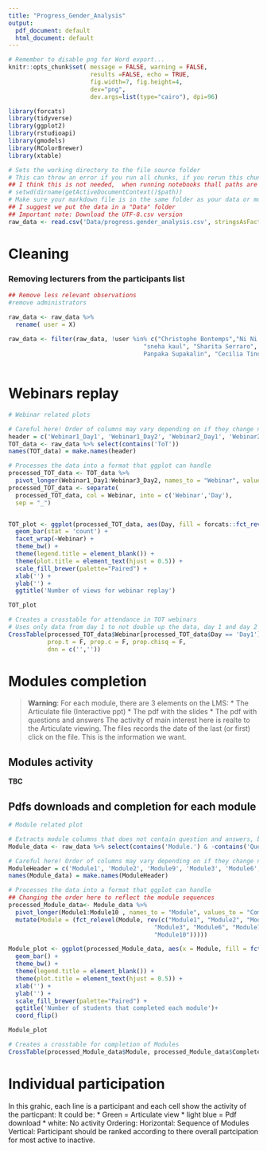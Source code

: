 ```yaml
---
title: "Progress_Gender_Analysis"
output:
  pdf_document: default
  html_document: default
---
```


```r
# Remember to disable png for Word export...
knitr::opts_chunk$set( message = FALSE, warning = FALSE, 
                       results =FALSE, echo = TRUE,
                       fig.width=7, fig.height=4, 
                       dev="png", 
                       dev.args=list(type="cairo"), dpi=96)


```


```r
library(forcats)
library(tidyverse)
library(ggplot2)
library(rstudioapi)
library(gmodels)
library(RColorBrewer)
library(xtable)
```



```r
# Sets the working directory to the file source folder
# This can throw an error if you run all chunks, if you rerun this chunk by itself though it will work.
## I think this is not needed,  when running notebooks thall paths are relaties to the notebook
# setwd(dirname(getActiveDocumentContext()$path))
# Make sure your markdown file is in the same folder as your data or modification will be needed
## I suggest we put the data in a "Data" folder
## Important note: Download the UTF-8.csv version 
raw_data <- read.csv('Data/progress.gender_analysis.csv', stringsAsFactors = TRUE)

```

# Cleaning
### Removing lecturers from the participants list

```r
## Remove less relevant observations 
#remove administrators

raw_data <- raw_data %>%
  rename( user = X)
  
raw_data <- filter(raw_data, !user %in% c("Christophe Bontemps","Ni Ni Thein", "Ju Ju Dawn", "Patrick Jonsson", 
                                      "sneha kaul", "Sharita Serraro",	"Akiyo Shibuya",  "Makoto Shimizu","
                                      Panpaka Supakalin", "Cecilia Tinonin"))
  

```



# Webinars replay

```r

# Webinar related plots 

# Careful here! Order of columns may vary depending on if they change name and/or if any modules are added/removed! 
header = c('Webinar1_Day1', 'Webinar1_Day2', 'Webinar2_Day1', 'Webinar2_Day2', 'Webinar3_Day1', 'Webinar3_Day2')
TOT_data <- raw_data %>% select(contains('ToT'))
names(TOT_data) = make.names(header)

# Processes the data into a format that ggplot can handle
processed_TOT_data <- TOT_data %>%
  pivot_longer(Webinar1_Day1:Webinar3_Day2, names_to = "Webinar", values_to = "Completed")
processed_TOT_data <- separate(
  processed_TOT_data, col = Webinar, into = c('Webinar','Day'),
  sep = "_")


TOT_plot <- ggplot(processed_TOT_data, aes(Day, fill = forcats::fct_rev(Completed)))+
  geom_bar(stat = 'count') +
  facet_wrap(~Webinar) + 
  theme_bw() + 
  theme(legend.title = element_blank()) +
  theme(plot.title = element_text(hjust = 0.5)) +
  scale_fill_brewer(palette="Paired") +
  xlab('') +
  ylab('') +
  ggtitle('Number of views for webinar replay')

TOT_plot
```
```r
# Creates a crosstable for attendance in TOT webinars 
# Uses only data from day 1 to not double up the data, day 1 and day 2 have identical data.
CrossTable(processed_TOT_data$Webinar[processed_TOT_data$Day == 'Day1'],processed_TOT_data$Completed[processed_TOT_data$Day == 'Day1'],
           prop.t = F, prop.c = F, prop.chisq = F,
           dnn = c('',''))
```

# Modules completion 


> **Warning**: For each module, there are 3 elements on the LMS:
* The Articulate file (Interactive ppt)
* The pdf with the slides
* The pdf with questions and answers
 The activity of main interest here is realte to the Articulate viewing. The files records the date of the last (or first) click on the file. This is the information we want. 
 
##  Modules activity

**TBC**
 
## Pdfs downloads and completion for each module
 
 
```r
# Module related plot

# Extracts module columns that does not contain question and answers, but contains download version. 
Module_data <- raw_data %>% select(contains('Module.') & -contains('Questions.and.Answers') & contains('Download') & -contains('Annex'))

# Careful here! Order of columns may vary depending on if they change name and/or if any modules are added/removed! 
ModuleHeader = c('Module1', 'Module2', 'Module9', 'Module3', 'Module6', 'Module7',  'Module10')
names(Module_data) = make.names(ModuleHeader)

# Processes the data into a format that ggplot can handle
## Changing the order here to reflect the module sequences
processed_Module_data<- Module_data %>%
  pivot_longer(Module1:Module10 , names_to = "Module", values_to = "Completed") %>%
  mutate(Module = (fct_relevel(Module, rev(c("Module1", "Module2", "Module9",
                                         "Module3", "Module6", "Module7",
                                         "Module10")))))

Module_plot <- ggplot(processed_Module_data, aes(x = Module, fill = fct_rev(Completed))) +
  geom_bar() +
  theme_bw() + 
  theme(legend.title = element_blank()) +
  theme(plot.title = element_text(hjust = 0.5)) +
  xlab('') +
  ylab('') +
  scale_fill_brewer(palette="Paired") +
  ggtitle('Number of students that completed each module')+
  coord_flip()

Module_plot
```


```r
# Creates a crosstable for completion of Modules
CrossTable(processed_Module_data$Module, processed_Module_data$Completed, prop.r = T, prop.t = F, prop.c = F, prop.chisq = F, dnn = c('',''))
```

# Individual participation
In this grahic, each line is a participant and each cell show the activity of the particpant: It could be:
*  Green = Articulate view
*  light blue =  Pdf download
*  white: No activity
Ordering: 
Horizontal: Sequence of Modules
Vertical: Participant should be ranked according to there overall partcipation for most active to inactive.
 


